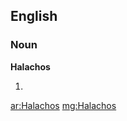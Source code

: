 ==English==

===Noun===
'''Halachos'''

# {{plural of|[[Halacha]]}}

[[ar:Halachos]]
[[mg:Halachos]]